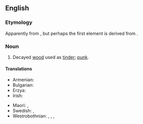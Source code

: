 {{also|touch wood}}

==English==

===Etymology===
Apparently from {{compound|en|touch|wood}}, but perhaps the first element is derived from {{m|en|torch}}.

===Noun===
{{en-noun|-}}

# Decayed [[wood]] used as [[tinder]]; [[punk]].

====Translations====
{{trans-top|dry material used for fire lighting}}
* Armenian: {{t|hy|[[փտած]] [[փայտ]]|sc=Armn}}
* Bulgarian: {{t|bg|прахан|m}}
* Erzya: {{t|myv|макшо}}
* Irish: {{t|ga|sponc|m}}
{{trans-mid}}
* Maori: {{t|mi|pangē}}, {{t|mi|pangi}}
* Swedish: {{t+|sv|fnöske|n}}, {{t|sv|tändved|c}}
* Westrobothnian: {{t|gmq-bot|snjusk|n}}, {{t|gmq-bot|snjösk|m}}, {{t|gmq-bot|snjösh|m}}, {{t|gmq-bot|frausk|m}}
{{trans-bottom}}